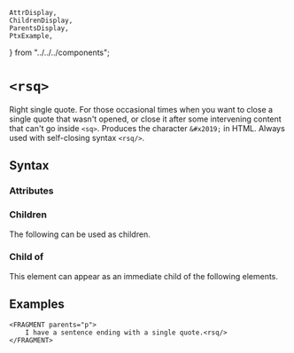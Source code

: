     AttrDisplay,
    ChildrenDisplay,
    ParentsDisplay,
    PtxExample,
} from "../../../components";

# `<rsq>`

Right single quote. For those occasional times when you want to close a single quote that wasn't opened,
or close it after some intervening content that can't go inside `<sq>`.
Produces the character `&#x2019;` in HTML. Always used with self-closing syntax `<rsq/>`.

## Syntax

### Attributes

<AttrDisplay name="rsq" />

### Children

The following can be used as children.

<ChildrenDisplay name="rsq" />

### Child of

This element can appear as an immediate child of the following elements.

<ParentsDisplay name="rsq" />

## Examples
```ptx-example
<FRAGMENT parents="p">
    I have a sentence ending with a single quote.<rsq/>
</FRAGMENT>
```
    